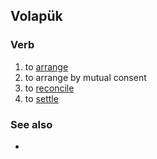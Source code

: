 ==Volapük==

===Verb===
{{head|vo|verb}}

# to [[arrange]]
# to arrange by mutual consent
# to [[reconcile]]
# to [[settle]] {{gloss|reconcile}}

===See also===
* {{l|vo|balädükön}}